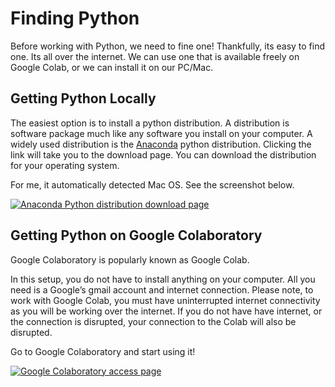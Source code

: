 # Finding Python

Before working with Python, we need to fine one! Thankfully, its easy to find one. Its all over the internet. We can use one that is available freely on Google Colab, or we can install it on our PC/Mac.

## Getting Python Locally

The easiest option is to install a python distribution. A distribution is software package much like any software you install on your computer. A widely used distribution is the [Anaconda](https://www.anaconda.com/download) python distribution. Clicking the link will take you to the download page. You can download the distribution for your operating system.

For me, it automatically detected Mac OS. See the screenshot below.

[![Anaconda Python distribution download page](images/anaconda_download_page.png){fig-alt="Anaconda Python Distribution Download"}](https://www.anaconda.com/download){target="_blank"}

## Getting Python on Google Colaboratory

Google Colaboratory is popularly known as Google Colab. 

In this setup, you do not have to install anything on your computer. All you need is a Google's gmail account and internet connection. Please note, to work with Google Colab, you must have uninterrupted internet connectivity as you will be working over the internet. If you do not have have internet, or the connection is disrupted, your connection to the Colab will also be disrupted.

Go to Google Colaboratory and start using it!

[![Google Colaboratory access page](images/google_colab_home.png){fig-alt="Google Colaboratory"}](https://colab.research.google.com/){target="_blank"}
